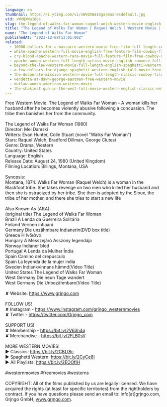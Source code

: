 ```yaml
---
language: en
thumbnail: https://i.ytimg.com/vi/xWVQXWa18gs/maxresdefault.jpg
vid: xWVQXWa18gs
slug: the-legend-of-walks-far-woman-raquel-welch-western-movie-english
title: "The Legend of Walks Far Woman | Raquel Welch | Western Movie | English"
name: "The Legend of Walks Far Woman"
publishedAt: "2023-12-08T13:01:00Z"
related:
  - 10000-dollars-for-a-massacre-western-movie-free-film-full-length-cowboy-films-english
  - white-apache-western-full-movie-english-free-feature-film-cowboy-film
  - cry-blood-apache-western-rare-movie-full-feature-film-free-cowboy-movie
  - apache-woman-western-full-length-action-movie-english-romance-full-film
  - beyond-the-law-western-movie-full-length-english-spaghetti-western-full-free-youtube-movies
  - a-few-dollars-for-django-spaghetti-western-english-full-movie-free-full-youtube-movies
  - the-desperate-mission-western-movie-full-length-classic-cowboy-film-english-watchfree
  - vendetta-at-dawn-george-eastman-free-western-movie
  - outlaw-women-american-western-movie
  - the-shakiest-gun-in-the-west-full-movie-western-english-classic-entire-film-full-free-movies
---
```


Free Western Movie: The Legend of Walks Far Woman - A woman kills her husband after he becomes violently abusive following a concussion. The tribe then banishes her from the community.<br />
<br />
The Legend of Walks Far Woman (1980)<br />
Director: Mel Damski<br />
Writers: Evan Hunter, Colin Stuart (novel "Walks Far Woman")<br />
Stars: Raquel Welch, Bradford Dillman, George Clutesi<br />
Genre: Drama, Western<br />
Country: United States<br />
Language: English<br />
Release Date: August 24, 1980 (United Kingdom)<br />
Filming Location: Billings, Montana, USA<br />
<br />
Synopsis:<br />
Montana, 1874. Walks Far Woman (Raquel Welch) is a woman in the Blackfoot tribe. She takes revenge on two men who killed her husband and then she is ostracized by her tribe. She then is adopted by the Sioux, the tribe of her mother, and there she tries to start a new life<br />
<br />
Also Known As (AKA):<br />
(original title) The Legend of Walks Far Woman<br />
Brazil A Lenda da Guerreira Solitária<br />
Finland Verinen intiaani<br />
Germany Die unzähmbare Indianerin(DVD box title)<br />
Greece Η Ινδιάνα<br />
Hungary A Messzejáró Asszony legendája<br />
Norway Indianer blod<br />
Portugal A Lenda da Mulher Índia<br />
Spain Camino del crepúsculo<br />
Spain La leyenda de la mujer india<br />
Sweden Indiankvinnans hämnd(Video Title)<br />
United States The Legend of Walks Far Woman<br />
West Germany Die neun Tage wandert<br />
West Germany Die Unbezähmbare(Video Title)<br />
<br />
✘ Website: https://www.grjngo.com<br />
<br />
FOLLOW US!<br />
✘ Instagram - https://www.instagram.com/grjngo_westernmovies<br />
✘ Twitter - https://twitter.com/Grjngo_com<br />
<br />
SUPPORT US!<br />
✘ Membership - https://bit.ly/2V63h4q<br />
✘ Merchandise - https://bit.ly/2FLB0sV<br />
<br />
MORE WESTERN MOVIES! <br />
► Classics: https://bit.ly/2CBLt8c <br />
► Spaghetti Western: https://bit.ly/2CyCe8I <br />
► All Playlists: https://bit.ly/2EOOfIH <br />
<br />
#westernmovies #freemovies #westerns<br />
<br />
COPYRIGHT: All of the films published by us are legally licensed. We have acquired the rights (at least for specific territories) from the rightholders by contract. If you have questions please send an email to: info[at]grjngo.com, Grjngo GmbH, www.grjngo.com.